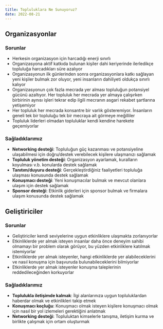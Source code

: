 ```yaml
---
title: Topluluklara Ne Sunuyoruz?
date: 2022-08-21
---
```


## Organizasyonlar

### Sorunlar

- Herkesin organizasyon için harcadığı enerji sınırlı
- Organizasyona aktif katkıda bulunan kişiler dahi keriyerinde ilerledikçe
  topluluğa harcadıkları süre azalıyor
- Organizasyonun ilk günlerinden sonra organizasyonlara katkı sağlayan yeni
  kişiler bulmak zor oluyor, yeni insanların dahiliyeti oldukça sınırlı
  kalıyor
- Organizasyonun çok fazla mecrada yer alması topluluğun potansiyel gücünü
  azaltıyor. Her topluluk her mecrada yer almaya çalışırken birbirinin aynısı
  işleri tekrar edip ilgili mecranın asgari rekabet şartlarına yetişemiyor
- Her topluluk her mecrada konsantre bir varlık gösteremiyor. İnsanların
  geneli tek bir topluluğu tek bir mecraya ait görmeye meğilliler
- Topluluk liderleri olmadan topluluklar kendi kendine harekete geçemiyorlar


### Sağladıklarımız

- **Networking desteği**: Topluluğun güç kazanması ve potansiyeline ulaşabilmesi
  için doğru/destek verebilecek kişilere ulaşmanızı sağlamak
- **Topluluk yönetim desteği**: Organizasyon ayarlamak, kuralların koyulması
  v.b. konularda destek sağlamak
- **Tanıtım/duyuru desteği**: Gerçekleştirdiğiniz faaliyetleri topluluğa
  ulaşması konusunda destek sağlamak
- **Konuşmacı desteği**: Yeni konuşmacılar bulmak ve mevcut olanlara ulaşım için
  destek sağlamak
- **Sponsor desteği**: Etkinlik giderleri için sponsor bulmak ve firmalara
  ulaşım konusunda destek sağlamak


## Geliştiriciler

### Sorunlar

- Geliştiriciler kendi seviyelerine uygun etkinliklere ulaşmakta zorlanıyorlar
- Etkinliklerde yer almak isteyen insanlar daha önce deneyim sahibi olmamayı
  bir problem olarak görüyor, bu yüzden etkinliklere katılmak istemiyorlar
- Etkinliklerde yer almak isteyenler, hangi etkinliklerde yer alabileceklerini
  ve nasıl konuşma için başvuruda bulunabileceklerini bilmiyorlar
- Etkinliklerde yer almak isteyenler konuşma taleplerinin reddedileceğinden
  korkuyorlar


### Sağladıklarımız

- **Toplulukla iletişimde kalmak**: İlgi alanlarınıza uygun topluluklardan
  haberdar olmak ve etkinlikleri takip etmek
- **Konuşmacı koçluğu**: Konuşmacı olmak isteyen kişilere konuşmacı olmak için
  nasıl bir yol izlemeleri gerektiğini anlatmak
- **Networking desteği**: Topluluktan kimselerle tanışma, iletişim kurma ve
  birlikte çalışmak için ortam oluşturmak
